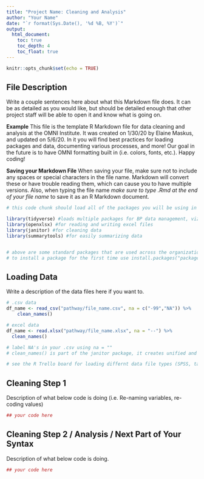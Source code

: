 ```yaml
---
title: "Project Name: Cleaning and Analysis"
author: "Your Name"
date: "`r format(Sys.Date(), '%d %B, %Y')`"
output: 
  html_document:
    toc: true
    toc_depth: 4
    toc_float: true
---
```


```r
knitr::opts_chunk$set(echo = TRUE)
```

## File Description

Write a couple sentences here about what this Markdown file does. It can be as detailed as you would like, but should be detailed enough that other project staff will be able to open it and know what is going on. 

**Example** This file is the template R Markdown file for data cleaning and analysis at the OMNI Institute. It was created on 1/30/20 by Elaine Maskus, and updated on 5/6/20. In it you will find best practices for loading packages and data, documenting various processes, and more! Our goal in the future is to have OMNI formatting built in (i.e. colors, fonts, etc.). Happy coding!

**Saving your Markdown File**
When saving your file, make sure not to include any spaces or special characters in the file name. Markdown will convert these or have trouble reading them, which can cause you to have multiple versions. Also, when typing the file name _make sure to type .Rmd at the end of your file name_ to save it as an R Markdown document.

```r

# this code chunk should load all of the packages you will be using in the file.

library(tidyverse) #loads multiple packages for BP data management, viz, and more. Should always incldue
library(openxlsx) #for reading and writing excel files
library(janitor) #for cleaning data
library(summarytools) #for easily summarizing data


# above are some standard packages that are used across the organization. Add or delete any additional packages as needed. Remember, a package only needs to be installed once per computer then you can use it in all scripts using the library() function.
# to install a package for the first time use install.packages("package_name")

```

## Loading Data

Write a description of the data files here if you want to.

```r

# .csv data
df_name <- read_csv("pathway/file_name.csv", na = c("-99","NA")) %>% 
    clean_names() 

# excel data
df_name <- read.xlsx("pathway/file_name.xlsx", na = "--") %>%
  clean_names()

# label NA's in your .csv using na = ""
# clean_names() is part of the janitor package, it creates unified and clean naming structure for all variables

# see the R Trello board for loading differnt data file types (SPSS, tab delimited, etc.)

```

## Cleaning Step 1

Description of what below code is doing (i.e. Re-naming variables, re-coding values)

```r

## your code here

```

## Cleaning Step 2 / Analysis / Next Part of Your Syntax

Description of what below code is doing.

```r

## your code here

```

